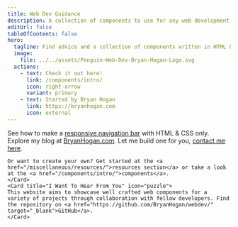 ```yaml
---
title: Web Dev Guidance
description: A collection of components to use for any web development project.
editUrl: false
tableOfContents: false
hero:
  tagline: Find advice and a collection of components written in HTML & CSS to use for any web development project.
  image:
    file: ../../assets/Penguin-Web-Dev-Bryan-Hogan-Logo.svg
  actions:
    - text: Check it out here!
      link: /components/intro/
      icon: right-arrow
      variant: primary
    - text: Started by Bryan Hogan
      link: https://bryanhogan.com
      icon: external
---
```



<CardGrid>
	<Card title="CSS-Only Navigation Bar" icon="rocket">
		See how to make a <a href="/components/navbar/">responsive navigation bar</a> with HTML & CSS only.
	</Card>
  <Card title="Bryan's Blog" icon="external">
		Explore my blog at <a href="https://bryanhogan.com" target="_blank">BryanHogan.com</a>.
	</Card>
	<Card title="Need A Website?" icon="star">
    Let me build one for you, <a href="https://bryanhogan.com/portfolio#contact" target="_blank">contact me here</a>.

    Or want to create your own? Get started at the <a href="/miscellaneous/resources/">resources section</a> or take a look at the <a href="/components/intro/">components</a>. 
	</Card>
	<Card title="I Want To Hear From You" icon="puzzle">
    This website aims to showcase well crafted web components for a variety of projects through collaboration with fellow developers. Find the repository on <a href="https://github.com/BryanHogan/webdev/" target="_blank">GitHub</a>.
	</Card>
</CardGrid>
